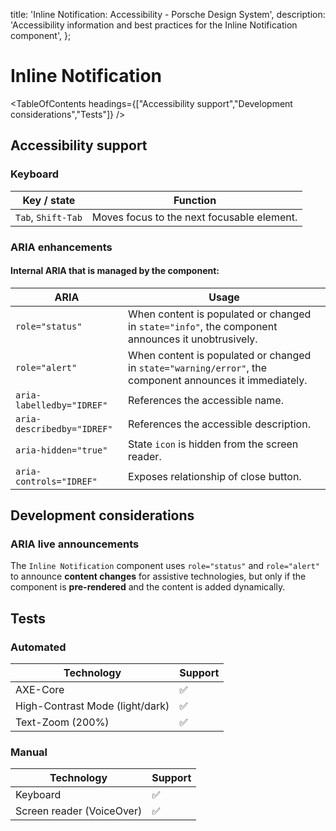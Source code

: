 
  title: 'Inline Notification: Accessibility - Porsche Design System',
  description: 'Accessibility information and best practices for the Inline Notification component',
};

# Inline Notification <ComponentStatus tagName="p-inline-notification"></ComponentStatus>

<TableOfContents headings={["Accessibility support","Development considerations","Tests"]} />

## Accessibility support

### Keyboard

| Key / state        | Function                                   |
| ------------------ | ------------------------------------------ |
| `Tab`, `Shift-Tab` | Moves focus to the next focusable element. |

### ARIA enhancements

#### Internal **ARIA** that is managed by the component:

| ARIA                       | Usage                                                                                                    |
| -------------------------- | -------------------------------------------------------------------------------------------------------- |
| `role="status"`            | When content is populated or changed in `state="info"`, the component announces it unobtrusively.        |
| `role="alert"`             | When content is populated or changed in `state="warning/error"`, the component announces it immediately. |
| `aria-labelledby="IDREF"`  | References the accessible name.                                                                          |
| `aria-describedby="IDREF"` | References the accessible description.                                                                   |
| `aria-hidden="true"`       | State `icon` is hidden from the screen reader.                                                           |
| `aria-controls="IDREF"`    | Exposes relationship of close button.                                                                    |

## Development considerations

### ARIA live announcements

The `Inline Notification` component uses `role="status"` and `role="alert"` to announce **content changes** for
assistive technologies, but only if the component is **pre-rendered** and the content is added dynamically.

## Tests

### Automated

| Technology                      | Support |
| ------------------------------- | ------- |
| AXE-Core                        | ✅      |
| High-Contrast Mode (light/dark) | ✅      |
| Text-Zoom (200%)                | ✅      |

### Manual

| Technology                | Support |
| ------------------------- | ------- |
| Keyboard                  | ✅      |
| Screen reader (VoiceOver) | ✅      |
